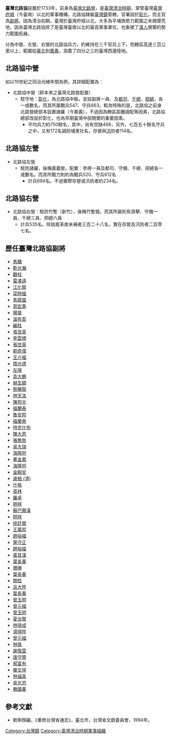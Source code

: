 '''臺灣北路協'''設置於1733年，前身為[[臺灣北路營|臺灣北路營]]，是[[臺灣清治時期|臺灣清治時期]]，掌管臺灣[[臺灣府城|臺灣府城]]（今臺南）以北的軍事機構。北路協隸屬[[臺灣鎮|臺灣鎮]]管轄，官署設於[[彰化市|彰化]]，而主官為[[副將|副將]]。因為清治初期，臺灣於臺灣府城以北，大多為平埔族勢力範圍之未開墾荒地，因為臺灣北路協除了是臺灣臺南以北的最高軍事單位，也象徵了[[漢人|漢人]]開墾的勢力範圍拓展。

分為中營、左營、右營的北路協兵力，約維持在三千官兵上下，而轄區高達三百公里以上，範圍從[[臺北市|臺北]]到[[嘉義市|嘉義]]，涵蓋了四分之三的臺灣西邊陸地。

==北路協中營==
如以19世紀之同治光緒年間為例，其詳細配置為：

*北路協中營（即本來之臺灣北路營配置）
**駐守地：[[彰化市|彰化]]，為北路協中樞，並設副將一員、及[[都司|都司]]、[[千總|千總]]、[[把總|把總]]，各一或數名，而其所屬戰兵547、守兵663。較為特殊的是，北路協之前身北路營總部本設置諸羅（今嘉義），不過因為轄區距離調配等因素，北路協總部改設於彰化，也為早期臺灣中部開墾的重要因素。
***平均兵力約750餘名，其中，尚有空缺468，另外，七百五十餘名守兵之中，又有172名調防埔里社名，存營與[[汛|汛]]防者114名。
==北路協左營==
*北路協左營
**駐防諸羅，後稱嘉義營。配置：參將一員及都司、守備、千總、把總各一或數名。而其所戰力則約為戰兵520、守兵612名
***計兵694名。不過實際存營或汛防者約234名。

==北路協右營==
*北路協右營：駐防竹塹（新竹），後稱竹塹營。而其所屬則有游擊、守備一員、千總三員、把總六員
**計兵535名。除挑裁革故未補者三百二十八名，實在存營及汛防者二百零七名。

==歷任臺灣北路協副將==
*[[馬驥|馬驥]]
*[[靳光瀚|靳光瀚]]
*[[觀柱|觀柱]]
*[[雷澤遠|雷澤遠]]
*[[江化龍|江化龍]]
*[[梁時楹|梁時楹]]
*[[馬龍圖|馬龍圖]]
*[[郭宏基|郭宏基]]
*[[楊普|楊普]]
*[[溫有哲|溫有哲]]
*[[編柱|編柱]]
*[[張世英|張世英]]
*[[李雲標|李雲標]]
*[[張世英|張世英]]
*[[劉奇偉|劉奇偉]]
*[[王介福|王介福]]
*[[隋光德|隋光德]]
*[[左瑛|左瑛]]
*[[袁大鶴|袁大鶴]]
*[[赫生額|赫生額]]
*[[蔡攀龍|蔡攀龍]]
*[[林天洛|林天洛]]
*[[陳邦光|陳邦光]]
*[[福蘭泰|福蘭泰]]
*[[魯安邦|魯安邦]]
*[[福蘭泰|福蘭泰]]
*[[特克什布|特克什布]]
*[[陳大恩|陳大恩]]
*[[張無咎|張無咎]]
*[[吳大瑞|吳大瑞]]
*[[海隆阿|海隆阿]]
*[[董金鳳|董金鳳]]
*[[海隆阿|海隆阿]]
*[[金殿安|金殿安]]
*[[盧植_(清)|盧植 (清)]]
*[[什格|什格]]
*[[英林|英林]]
*[[羅卓|羅卓]]
*[[明祥|明祥]]
*[[蘇巴爾漢|蘇巴爾漢]]
*[[明祥|明祥]]
*[[徐廷榮|徐廷榮]]
*[[王萬邦|王萬邦]]
*[[趙裕福|趙裕福]]
*[[黨守正|黨守正]]
*[[趙裕福|趙裕福]]
*[[黃其漢|黃其漢]]
*[[葉長春|葉長春]]
*[[珊琳|珊琳]]
*[[葉長春|葉長春]]
*[[關桂|關桂]]
*[[呂大陞|呂大陞]]
*[[葉長春|葉長春]]
*[[曾玉明|曾玉明]]
*[[曾元福|曾元福]]
*[[曾玉明|曾玉明]]
*[[夏汝賢|夏汝賢]]
*[[林得成|林得成]]
*[[湯得陞|湯得陞]]
*[[曾元福|曾元福]]
*[[林珠|林珠]]
*[[謝復雲|謝復雲]]
*[[唐守贊|唐守贊]]
*[[郝富有|郝富有]]
*[[樂文祥|樂文祥]]
*[[林福喜|林福喜]]
*[[吳光忠|吳光忠]]
*[[滕國春|滕國春]]


{{serial|先前機關|[[臺灣北路營|臺灣北路營]]|[[台灣|台灣]]重要軍事單位<br>1733年-1895年|後繼機關|[[台灣守備混成旅團|台灣守備混成旅團]]<br>（第一、第二旅團）（日本）}}

==參考文獻==
*劉寧顏編，《重修台灣省通志》，臺北市，台灣省文獻委員會，1994年。 

[[Category:台灣鎮|Category:台灣鎮]]
[[Category:臺灣清治時期軍事組織|Category:臺灣清治時期軍事組織]]